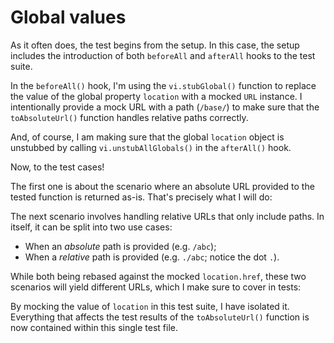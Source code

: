 # Global values

<EpicVideo url="https://www.epicweb.dev/workshops/mocking-techniques-in-vitest/globals/global-values/solution" />

As it often does, the test begins from the setup. In this case, the setup includes the introduction of both `beforeAll` and `afterAll` hooks to the test suite.

<CodeFile file="to-absolute-url.test.ts" range="3-5" highlight="4" />

In the `beforeAll()` hook, I'm using the `vi.stubGlobal()` function to replace the value of the global property `location` with a mocked `URL` instance. I intentionally provide a mock URL with a path (`/base/`) to make sure that the `toAbsoluteUrl()` function handles relative paths correctly.

And, of course, I am making sure that the global `location` object is unstubbed by calling `vi.unstubAllGlobals()` in the `afterAll()` hook.

<CodeFile file="to-absolute-url.test.ts" range="7-9" highlight="8" />

Now, to the test cases!

The first one is about the scenario where an absolute URL provided to the tested function is returned as-is. That's precisely what I will do:

<CodeFile file="to-absolute-url.test.ts" range="11-13" highlight="12" />

The next scenario involves handling relative URLs that only include paths. In itself, it can be split into two use cases:

- When an _absolute_ path is provided (e.g. `/abc`);
- When a _relative_ path is provided (e.g. `./abc`; notice the dot `.`).

While both being rebased against the mocked `location.href`, these two scenarios will yield different URLs, which I make sure to cover in tests:

<CodeFile file="to-absolute-url.test.ts" range="15-18" highlight="16-17" />

By mocking the value of `location` in this test suite, I have isolated it. Everything that affects the test results of the `toAbsoluteUrl()` function is now contained within this single test file.
